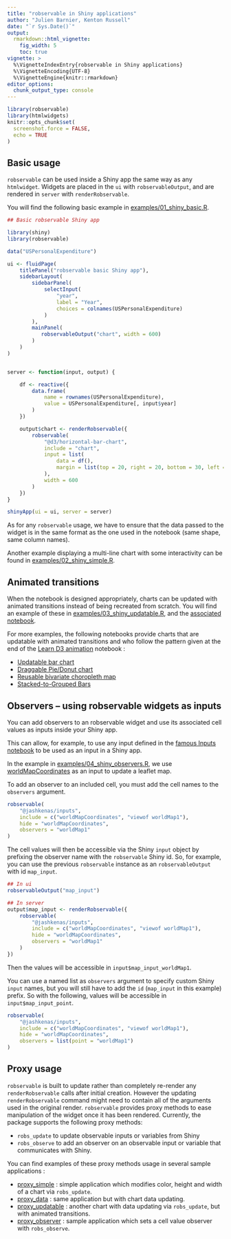 ```yaml
---
title: "robservable in Shiny applications"
author: "Julien Barnier, Kenton Russell"
date: "`r Sys.Date()`"
output:
  rmarkdown::html_vignette:
    fig_width: 5
    toc: true
vignette: >
  %\VignetteIndexEntry{robservable in Shiny applications}
  %\VignetteEncoding{UTF-8}
  %\VignetteEngine{knitr::rmarkdown}
editor_options: 
  chunk_output_type: console
---
```




```r
library(robservable)
library(htmlwidgets)
knitr::opts_chunk$set(
  screenshot.force = FALSE,
  echo = TRUE
)
```


## Basic usage

`robservable` can be used inside a Shiny app the same way as any `htmlwidget`. Widgets are placed in the `ui` with `robservableOutput`, and are rendered in `server` with `renderRobservable`.

You will find the following basic example in [examples/01_shiny_basic.R](https://github.com/juba/robservable/blob/master/examples/01_shiny_basic.R).


```r
## Basic robservable Shiny app

library(shiny)
library(robservable)

data("USPersonalExpenditure")

ui <- fluidPage(
    titlePanel("robservable basic Shiny app"),
    sidebarLayout(
        sidebarPanel(
            selectInput(
                "year",
                label = "Year",
                choices = colnames(USPersonalExpenditure)
            )
        ),
        mainPanel(
           robservableOutput("chart", width = 600)
        )
    )
)


server <- function(input, output) {

    df <- reactive({
        data.frame(
            name = rownames(USPersonalExpenditure),
            value = USPersonalExpenditure[, input$year]
        )
    })

    output$chart <- renderRobservable({
        robservable(
            "@d3/horizontal-bar-chart",
            include = "chart",
            input = list(
                data = df(),
                margin = list(top = 20, right = 20, bottom = 30, left = 130)
            ),
            width = 600
        )
    })
}

shinyApp(ui = ui, server = server)
```

As for any `robservable` usage, we have to ensure that the data passed to the widget is in the same format as the one used in the notebook (same shape, same column names).

Another example displaying a multi-line chart with some interactivity can be found in [examples/02_shiny_simple.R](https://github.com/juba/robservable/blob/master/examples/02_shiny_simple.R).


## Animated transitions

When the notebook is designed appropriately, charts can be updated with animated transitions instead of being recreated from scratch. You will find an example of these in [examples/03_shiny_updatable.R](https://github.com/juba/robservable/blob/master/examples/03_shiny_updatable.R), and the [associated notebook](https://observablehq.com/@juba/updatable-bar-chart).

For more examples, the following notebooks provide charts that are updatable with animated transitions and who follow the pattern given at the end of the [Learn D3 animation](https://observablehq.com/@d3/learn-d3-animation#chart) notebook :

- [Updatable bar chart](https://observablehq.com/@juba/updatable-bar-chart)
- [Draggable Pie/Donut chart](https://observablehq.com/@juba/draggable-pie-donut-chart)
- [Reusable bivariate choropleth map](https://observablehq.com/@juba/reusable-bivariate-choropleth)
- [Stacked-to-Grouped Bars](https://observablehq.com/@d3/stacked-to-grouped-bars)


## Observers -- using robservable widgets as inputs

You can add observers to an robservable widget and use its associated cell values as inputs inside your Shiny app. 

This can allow, for example, to use any input defined in the [famous Inputs notebook](https://observablehq.com/@jashkenas/inputs) to be used as an input in a Shiny app.

In the example in [examples/04_shiny_observers.R](https://github.com/juba/robservable/blob/master/examples/04_shiny_observers.R), we use [worldMapCoordinates](https://observablehq.com/@jashkenas/inputs#worldMapCoordinates) as an input to update a leaflet map.


To add an observer to an included cell, you must add the cell names to the `observers` argument.

```r
robservable(
    "@jashkenas/inputs",
    include = c("worldMapCoordinates", "viewof worldMap1"),
    hide = "worldMapCoordinates",
    observers = "worldMap1"
)
```

The cell values will then be accessible via the Shiny `input` object by prefixing the observer name with the `robservable` Shiny id. So, for example, you can use the previous `robservable` instance as an `robservableOutput` with id `map_input`.

```r
## In ui
robservableOutput("map_input")

## In server
output$map_input <- renderRobservable({
    robservable(
        "@jashkenas/inputs",
        include = c("worldMapCoordinates", "viewof worldMap1"),
        hide = "worldMapCoordinates",
        observers = "worldMap1"
    )
})
```

Then the values will be accessible in `input$map_input_worldMap1`.

You can use a named list as `observers` argument to specify custom Shiny `input` names, but you will still have to add the `id` (`map_input` in this example) prefix. So with the following, values will be accessible in `input$map_input_point`.

```r
robservable(
    "@jashkenas/inputs",
    include = c("worldMapCoordinates", "viewof worldMap1"),
    hide = "worldMapCoordinates",
    observers = list(point = "worldMap1")
)
```

## Proxy usage

`robservable` is built to update rather than completely re-render any `renderRobservable` calls after initial creation.  However the updating `renderRobservable` command might need to contain all of the arguments used in the original render.  `robservable` provides proxy methods to ease manipulation of the widget once it has been rendered.  Currently, the package supports the following proxy methods:

- `robs_update` to update observable inputs or variables from Shiny
- `robs_observe` to add an observer on an observable input or variable that communicates with Shiny.

You can find examples of these proxy methods usage in several sample applications :

- [proxy_simple](https://github.com/juba/robservable/blob/master/examples/05_proxy_simple.R) : simple application which modifies color, height and width of a chart via `robs_update`.
- [proxy_data](https://github.com/juba/robservable/blob/master/examples/06_proxy_data.R) : same application but with chart data updating.
- [proxy_updatable](https://github.com/juba/robservable/blob/master/examples/07_proxy_updatable.R) : another chart with data updating via `robs_update`, but with animated transitions.
- [proxy_observer](https://github.com/juba/robservable/blob/master/examples/08_proxy_observer.R) :  sample application which sets a cell value observer with `robs_observe`.





